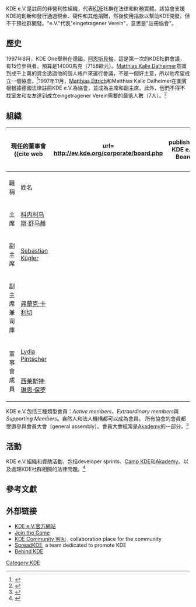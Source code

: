 {{Update|time=2022-03-01T09:05:02+00:00}}
{{Infobox Non-profit
| Non-profit_name = KDE e.V.
| Non-profit_logo = 
| founder = [[Matthias_Ettrich|Matthias Ettrich]]與[[Matthias_Kalle_Dalheimer|Matthias Kalle Dalheimer]]
| Non-profit_type = [[非政府組織|非政府組織]]與[[非營利組織|非營利組織]]
| founded_date = 1997年11月27日
| location = {{flagicon|Germany}}[[柏林|柏林]]（辦公地點）、[[蒂賓根|蒂賓根]]（註冊地）
| key_people = [[Cornelius_Schumacher|Cornelius Schumacher]] 
| area_served = 全世界
| focus = [[自由軟體|自由軟體]]
| num_employees = 1
| num_members = 200位以上<ref name="kde-press-page">{{cite web
| url = http://www.kde.org/presspage/
| title = KDE – Press page
| publisher = KDE
| accessdate = 2010-12-30
| archive-date = 2020-12-03
| archive-url = https://web.archive.org/web/20201203172931/https://kde.org/presspage/
| dead-url = no
}}</ref>
| homepage = [http://ev.kde.org/ KDE e.V.網站]
}}

KDE e.V.是註冊的非營利性組織，代表[[KDE|KDE]]社群在法律和財務實體。該協會支援KDE的創新和發行通過現金、硬件和其他捐贈，然後使用捐款以幫助KDE開發，但不干預社群開發。"e.V."代表"eingetragener Verein"，意思是"註冊協會"。

{{cquote|該協會的宗旨是促進和分發自由軟體相關的自由桌面軟體，特別是'K桌面環境（KDE）'，作為促進知識的自由交流和獲取軟件的機會平等，以及教育、科學和研究。
|引用自KDE e.V.的章程}}

== 歷史 ==
1997年8月，KDE One舉辦在德國，[[阿恩斯貝格|阿恩斯貝格]]。這是第一次的KDE社群會議，有15位參與者，預算是14000馬克（7158歐元）。[[Matthias_Kalle_Dalheimer|Matthias Kalle Dalheimer]]意識到成千上萬的資金透過他的個人帳戶來運行會議，不是一個好主意，所以他希望成立一個協會。<ref>{{cite web
| url = http://events.kde.org/info/kastle/presentations/kastle-history/index.html
| title = history of the KDE project
| date = August 2003
| accessdate = 2010-12-02
| deadurl = yes
| archiveurl = https://web.archive.org/web/20101031170448/http://events.kde.org/info/kastle/presentations/kastle-history/index.html
| archivedate = 2010-10-31
}}</ref>1997年11月，[[Matthias_Ettrich|Matthias Ettrich]]和Matthias Kalle Dalheimer在圖賓根根據德國法律註冊KDE e.V.為協會，並成為主席和副主席。此外，他們不得不找室友和女友達到成立eingetragener Verein需要的最低人數（7人）。<ref>{{cite web
|url= http://www.commit-digest.org/issues/2007-11-25/
|publisher= KDE e.V. Board
|title= KDE Commit-Digest - 25th November 2007
|accessdate= 2011-05-04
|archive-url= https://web.archive.org/web/20110810220443/http://commit-digest.org/issues/2007-11-25/
|archive-date= 2011-08-10
|dead-url= yes
}}</ref>

== 組織 ==
{| class="wikitable" align="right"
|- style="background:#efefef;"
! colspan="2" | 現任的董事會<ref>{{cite web
|url= http://ev.kde.org/corporate/board.php
|publisher= KDE e.V. Board
|title= Board of Directors
|accessdate= 2010-12-26
|archive-date= 2020-01-23
|archive-url= https://web.archive.org/web/20200123162003/https://ev.kde.org/corporate/board.php
|dead-url= no
}}</ref>
|- style="background:#efefef;"
! 職稱 !! 姓名
|-
| rowspan="1" | 主席 || [[科内利乌斯·舒马赫|科内利乌斯·舒马赫]]
|-
| rowspan="1" | 副主席 || [[Sebastian_Kügler|Sebastian Kügler]]
|-
| rowspan="1" | 副主席兼司庫 || [[弗蘭克·卡利切|弗蘭克·卡利切]]
|-
| rowspan="2" | 董事會成員 || [[Lydia_Pintscher|Lydia Pintscher]]
|-
| [[西莱斯特·琳恩·保罗|西莱斯特·琳恩·保罗]]
|}
KDE e.V.包括三種類型會員：''Active members''、''Extraordinary members''與''Supporting Members''。自然人和法人機構都可以成為會員。
所有協會的會員都受邀參與會員大會（general assembly）。會員大會經常是[[Akademy|Akademy]]的一部分。<ref>{{cite web
|url= http://ev.kde.org/generalassembly/
|title= General Assembly
|publisher= KDE e.V. Board
|accessdate= 2010-12-26
|archive-date= 2020-05-02
|archive-url= https://web.archive.org/web/20200502112557/https://ev.kde.org/generalassembly/
|dead-url= no
}}</ref>

==活動==
KDE e.V.組織和資助活動，包括developer sprints、[[Camp_KDE|Camp KDE]]和[[Akademy|Akademy]]。以及處理KDE社群相關的法律問題。<ref>{{cite web
| url = http://ev.kde.org/activities/
| title = KDE e.V. Activities
| publisher = KDE e.V. Board
| accessdate = 2011-05-26
| archive-date = 2020-05-10
| archive-url = https://web.archive.org/web/20200510073639/https://ev.kde.org/activities/
| dead-url = no
}}</ref>
==參考文獻==
{{Reflist|3}}

== 外部链接 ==
* [http://ev.kde.org/ KDE e.V.官方網站] {{Wayback|url=http://ev.kde.org/ |date=20201215170855 }}
* [http://jointhegame.kde.org/ Join the Game] {{Wayback|url=http://jointhegame.kde.org/ |date=20180627162350 }}
* [http://community.kde.org/ KDE Community Wiki] {{Wayback|url=http://community.kde.org/ |date=20141216171023 }}, collaboration place for the community
* [https://web.archive.org/web/20101120091718/http://spread.kde.org/ SpreadKDE], a team dedicated to promote KDE
* [http://www.behindkde.org/ Behind KDE]{{Wayback|url=http://www.behindkde.org/ |date=20101120175957 }}

{{KDE}}
[[Category:KDE|Category:KDE]]